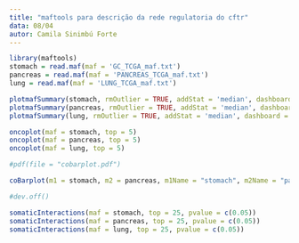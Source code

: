 ---
title: "maftools para descrição da rede regulatoria do cftr"
data: 08/04
autor: Camila Sinimbú Forte
---


```{r}
library(maftools) 
stomach = read.maf(maf = 'GC_TCGA_maf.txt')
pancreas = read.maf(maf = 'PANCREAS_TCGA_maf.txt')
lung = read.maf(maf = 'LUNG_TCGA_maf.txt')
```

```{r}
plotmafSummary(stomach, rmOutlier = TRUE, addStat = 'median', dashboard = TRUE, titvRaw = FALSE)
plotmafSummary(pancreas, rmOutlier = TRUE, addStat = 'median', dashboard = TRUE, titvRaw = FALSE)
plotmafSummary(lung, rmOutlier = TRUE, addStat = 'median', dashboard = TRUE, titvRaw = FALSE)

```




```{r}
oncoplot(maf = stomach, top = 5)
oncoplot(maf = pancreas, top = 5)
oncoplot(maf = lung, top = 5)
```


```{r}
#pdf(file = "cobarplot.pdf")

coBarplot(m1 = stomach, m2 = pancreas, m1Name = "stomach", m2Name = "pancreas")

#dev.off()
```



```{r}
somaticInteractions(maf = stomach, top = 25, pvalue = c(0.05))
somaticInteractions(maf = pancreas, top = 25, pvalue = c(0.05))
somaticInteractions(maf = lung, top = 25, pvalue = c(0.05))

```


